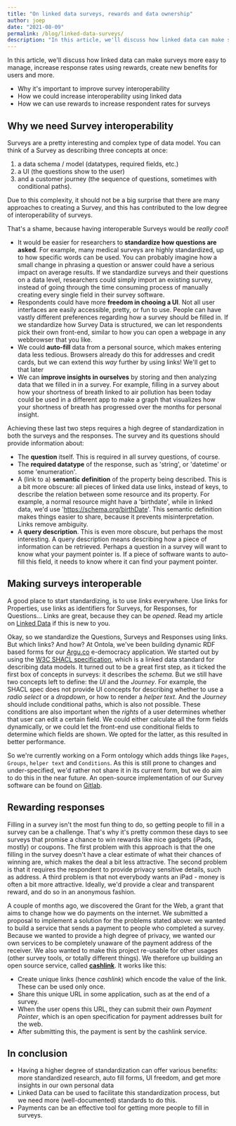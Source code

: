 ```yaml
---
title: "On linked data surveys, rewards and data ownership"
author: joep
date: "2021-08-09"
permalink: /blog/linked-data-surveys/
description: "In this article, we'll discuss how linked data can make surveys more easy to manage, increase response rates using rewards, create new benefits for users and more."
---
```


In this article, we'll discuss how linked data can make surveys more easy to manage, increase response rates using rewards, create new benefits for users and more.

- Why it's important to improve survey interoperability
- How we could increase interoperability using linked data
- How we can use rewards to increase respondent rates for surveys

## Why we need Survey interoperability

Surveys are a pretty interesting and complex type of data model.
You can think of a Survey as describing three concepts at once:

1. a data schema / model (datatypes, required fields, etc.)
1. a UI (the questions show to the user)
1. and a customer journey (the sequence of questions, sometimes with conditional paths).

Due to this complexity, it should not be a big surprise that there are many approaches to creating a Survey, and this has contributed to the low degree of interoperability of surveys.

That's a shame, because having interoperable Surveys would be _really cool_!

- It would be easier for researchers to **standardize how questions are asked**. For example, many medical surveys are highly standardized, up to how specific words can be used. You can probably imagine how a small change in phrasing a question or answer could have a serious impact on average results. If we standardize surveys and their questions on a data level, researchers could simply import an existing survey, instead of going through the time consuming process of manually creating every single field in their survey software.
- Respondents could have more **freedom in chooing a UI**. Not all user interfaces are easily accessible, pretty, or fun to use. People can have vastly different preferences regarding how a survey should be filled in. If we standardize how Survey Data is structured, we can let respondents pick their own front-end, similar to how you can open a webpage in any webbrowser that you like.
- We could **auto-fill** data from a personal source, which makes entering data less tedious. Browsers already do this for addresses and credit cards, but we can extend this _way_ further by using links! We'll get to that later
- We can **improve insights in ourselves** by storing and then analyzing data that we filled in in a survey. For example, filling in a survey about how your shortness of breath linked to air pollution has been today could be used in a different app to make a graph that visualizes how your shortness of breath has progressed over the months for personal insight.

Achieving these last two steps requires a high degree of standardization in both the surveys and the responses. The survey and its questions should provide information about:

- The **question** itself. This is required in all survey questions, of course.
- The **required datatype** of the response, such as 'string', or 'datetime' or some 'enumeration'.
- A (link to a) **semantic definition** of the property being described. This is a bit more obscure: all pieces of linked data use links, instead of keys, to describe the relation between some resource and its property. For example, a normal resource might have a 'birthdate', while in linked data, we'd use 'https://schema.org/birthDate'. This semantic definition makes things easier to share, because it prevents misinterpretation. Links remove ambiguity.
- A **query description**. This is even more obscure, but perhaps the most interesting. A query description means describing how a piece of information can be retrieved. Perhaps a question in a survey will want to know what your payment pointer is. If a piece of software wants to auto-fill this field, it needs to know where it can find your payment pointer.

## Making surveys interoperable

A good place to start standardizing, is to use _links_ everywhere. Use links for Properties, use links as identifiers for Surveys, for Responses, for Questions...
Links are great, because they can be _opened_.
Read my article on [Linked Data](https://ontola.io/blog/what-is-linked-data) if this is new to you.

Okay, so we standardize the Questions, Surveys and Responses using links. But which links? And how?
At Ontola, we've been building dynamic RDF based forms for our [Argu.co](https://argu.co) e-democracy application.
We started out by using the [W3C SHACL specification](https://www.w3.org/TR/shacl/), which is a linked data standard for describing data models.
It turned out to be a great first step, as it ticked the first box of concepts in surveys: it describes the _schema_.
But we still have two concepts left to define: the _UI_ and the _Journey_.
For example, the SHACL spec does not provide UI concepts for describing whether to use a _radio select_ or a _dropdown_, or how to render a _helper text_.
And the _Journey_ should include conditional paths, which is also not possible.
These conditions are also important when the _rights_ of a user determines whether that user can edit a certain field.
We could either calculate all the form fields dynamically, or we could let the front-end use conditional fields to determine which fields are shown.
We opted for the latter, as this resulted in better performance.

So we're currently working on a Form ontology which adds things like `Pages`, `Groups`, `helper text` and `Conditions`.
As this is still prone to changes and under-specified, we'd rather not share it in its current form, but we do aim to do this in the near future.
An open-source implementation of our Survey software can be found on [Gitlab](https://gitlab.com/ontola/linked-surveys).

## Rewarding responses

Filling in a survey isn't the most fun thing to do, so getting people to fill in a survey can be a challenge.
That's why it's pretty common these days to see surveys that promise a chance to win rewards like nice gadgets (iPads, mostly) or coupons.
The first problem with this approach is that the one filling in the survey doesn't have a clear estimate of what their chances of winning are, which makes the deal a bit less attractive.
The second problem is that it requires the respondent to provide privacy sensitive details, such as address.
A third problem is that not everybody wants an iPad - money is often a bit more attractive.
Ideally, we'd provide a clear and transparent reward, and do so in an anonymous fashion.

A couple of months ago, we discovered the Grant for the Web, a grant that aims to change how we do payments on the internet.
We submitted a proposal to implement a solution for the problems stated above: we wanted to build a service that sends a payment to people who completed a survey.
Because we wanted to provide a high degree of privacy, we wanted our own services to be completely unaware of the payment address of the receiver.
We also wanted to make this project re-usable for other usages (other survey tools, or totally different things).
We therefore up building an open source service, called [**cashlink**](https://gitlab.com/ontola/cashlink).
It works like this:

- Create unique links (hence _cashlink_) which encode the value of the link. These can be used only once.
- Share this unique URL in some application, such as at the end of a survey.
- When the user opens this URL, they can submit their own _Payment Pointer_, which is an open specification for payment addresses built for the web.
- After submitting this, the payment is sent by the cashlink service.

## In conclusion

- Having a higher degree of standardization can offer various benefits: more standardized research, auto fill forms, UI freedom, and get more insights in our own personal data
- Linked Data can be used to facilitate this standardization process, but we need more (well-documented) standards to do this.
- Payments can be an effective tool for getting more people to fill in surveys.
